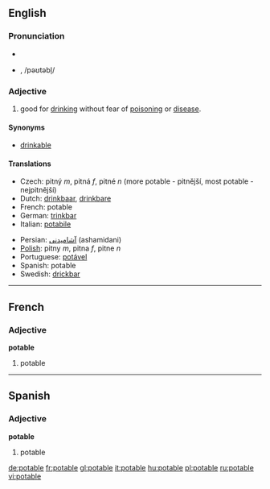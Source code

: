 ==English==
=== Pronunciation ===
* {{SAMPA|/"po(U).t@.b5/}}
* {{IPA|/'po(ʊ).tə.bɫ/}}, /pəʊtəbl̩/

===Adjective===
{{en-adj}}

#good for [[drink]]ing without fear of [[poison]]ing or [[disease]].

====Synonyms====
*[[drinkable]]

====Translations====
{{top}}
*Czech: pitný ''m'', pitná ''f'', pitné ''n'' (more potable - pitnější, most potable - nejpitnější)
*Dutch: [[drinkbaar]], [[drinkbare]]
*French: potable
*German: [[trinkbar]]
*Italian: [[potabile]]
{{mid}}
*Persian: [[آشامیدنی]]  (ashamidani)
*[[Polish]]: pitny ''m'', pitna ''f'', pitne ''n''
*Portuguese: [[potável]]
*Spanish: potable
*Swedish: [[drickbar]]
{{bottom}}

----

==French==
===Adjective===
'''potable'''

#potable

----

==Spanish==
===Adjective===
'''potable'''

#potable

[[de:potable]]
[[fr:potable]]
[[gl:potable]]
[[it:potable]]
[[hu:potable]]
[[pl:potable]]
[[ru:potable]]
[[vi:potable]]